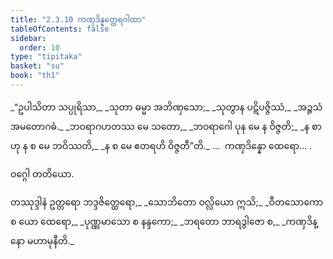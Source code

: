 ```yaml
---
title: "2.3.10 ကဏှဒိန္နတ္ထေရဂါထာ"
tableOfContents: false
sidebar:
  order: 10
type: "tipitaka"
basket: "su"
book: "th1"
---
```



<DynamicBreadcrumb />

<Division number="179" book="th1" e="ch" v="19" p="255">

<Paragraph number="365" type="verses" book="th1">
_“ဥပါသိတာ သပ္ပုရိသာ,_  
_သုတာ ဓမ္မာ အဘိဏှသော;_  
_သုတွာန ပဋိပဇ္ဇိဿံ,_  
_အဉ္ဇသံ အမတောဂဓံ._  

</Paragraph>

</Division>
<Division number="180" book="th1" e="ch" v="19" p="255">

<Paragraph number="366" type="verses" book="th1">
_ဘဝရာဂဟတဿ မေ သတော,_  
_ဘဝရာဂေါ ပုန မေ န ဝိဇ္ဇတိ;_  
_န စာဟု န စ မေ ဘဝိဿတိ,_  
_န စ မေ ဧတရဟိ ဝိဇ္ဇတီ”တိ._  


</Paragraph>
</Division>

<Paragraph number="367" type="center" book="th1">
…  ကဏှဒိန္နော ထေရော… .

  
ဝဂ္ဂေါ တတိယော.



</Paragraph>

<Paragraph number="368" type="center" book="th1">
တဿုဒ္ဒါနံ


</Paragraph>

<Paragraph number="369" type="verses" book="th1">
ဥတ္တရော ဘဒ္ဒဇိတ္ထေရော,_  
_သောဘိတော ဝလ္လိယော ဣသိ;_  
_ဝီတသောကော စ ယော ထေရော,_  
_ပုဏ္ဏမာသော စ နန္ဒကော;_  
_ဘရတော ဘာရဒွါဇော စ,_  
_ကဏှဒိန္နော မဟာမုနီတိ._
</Paragraph>